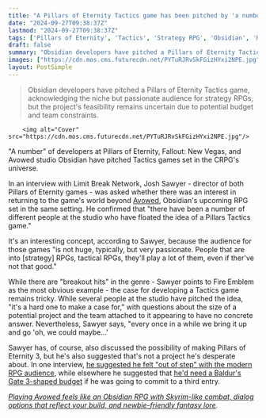 ```yaml
---
title: "A Pillars of Eternity Tactics game has been pitched by 'a number' of Obsidian devs, because fans 'will play a lot of them, even if they're not that good'"
date: "2024-09-27T09:38:37Z"
lastmod: "2024-09-27T09:38:37Z"
tags: ['Pillars of Eternity', 'Tactics', 'Strategy RPG', 'Obsidian', 'RPG', 'Fire Emblem']
draft: false
summary: "Obsidian developers have pitched a Pillars of Eternity Tactics game, acknowledging the niche but passionate audience for strategy RPGs, but the project's feasibility remains uncertain due to potential budget and team constraints."
images: ["https://cdn.mos.cms.futurecdn.net/PYTuRJRvSkFGizHYxi2NPE.jpg"]
layout: PostSimple
---
```

> Obsidian developers have pitched a Pillars of Eternity Tactics game, acknowledging the niche but passionate audience for strategy RPGs, but the project's feasibility remains uncertain due to potential budget and team constraints.


        <img alt="Cover" src="https://cdn.mos.cms.futurecdn.net/PYTuRJRvSkFGizHYxi2NPE.jpg"/>
        
"A number" of developers at Pillars of Eternity, Fallout: New Vegas, and Avowed studio Obsidian have pitched Tactics games set in the CRPG's universe.

In an interview with Limit Break Network, Josh Sawyer - director of both Pillars of Eternity games - was asked whether there was an interest in returning to the game's world beyond [Avowed](https://www.gamesradar.com/avowed-guide/), Obsidian's upcoming RPG set in the same setting. He confirmed that "there have been a number of different people at the studio who have floated the idea of a Pillars Tactics game."

It's an interesting concept, according to Sawyer, because the audience for those games "is not huge, typically, but very passionate. People that are into [strategy] RPGs, tactical RPGs, they'll play a lot of them, even if ther've not that good."

While there are "breakout hits" in the genre - Sawyer points to Fire Emblem as the most obvious example - the case for developing a Tactics game remains tricky. While several people at the studio have pitched the idea, "it's a hard one to make a case for," with questions about the size of a potential project and the team attached to it appearing to have no concrete answer. Nevertheless, Sawyer says, "every once in a while we bring it up and go 'oh, we could maybe…' 

Sawyer has, of course, also discussed the possibility of making Pillars of Eternity 3, but he's also suggested that's not a project he's desperate about. In one interview, [he suggested he felt "out of step" with the modern RPG audience,](https://www.gamesradar.com/games/rpg/baldurs-gate-3s-success-doesnt-make-fallout-new-vegas-director-josh-sawyer-want-to-make-pillars-of-eternity-3-because-hes-out-of-step-with-the-rpgs-audience/) while elsewhere he suggested that [<u>he'd need a Baldur's Gate 3-shaped budget</u>](https://www.gamesradar.com/rpg-legend-josh-sawyer-would-happily-make-pillars-of-eternity-3-but-it-would-take-baldurs-gate-3s-budget-to-convince-him/) if he was going to commit to a third entry.

[<u><em>Playing Avowed feels like an Obsidian RPG with Skyrim-like combat, dialog options that reflect your build, and newbie-friendly fantasy lore</em></u>](https://www.gamesradar.com/games/action-rpg/playing-avowed-feels-like-an-obsidian-rpg-with-skyrim-like-combat-dialog-options-that-reflect-your-build-and-newbie-friendly-fantasy-lore/)*.*
        